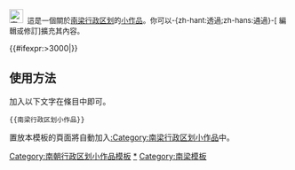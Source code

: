<div class="notice metadata" id="stub" style="font-size: small;">[[File:西魏･東魏･梁.PNG|25px|南梁]]&nbsp;&nbsp;這是一個關於[[南梁行政区划]]的[[Wikipedia:小作品|小作品]]。你可以-{zh-hant:透過;zh-hans:通過}-<span class="plainlinks">[{{fullurl:{{FULLPAGENAME}}|action=edit}} 編輯或修訂]</span>擴充其內容。</div><includeonly>[[Category:南梁行政区划小作品|{{PAGENAME}}]]{{#ifexpr:{{PAGESIZE:{{FULLPAGENAME}}|R}}>3000|[[Category:字數已超過3000字節的小作品|{{PAGENAME}}]]}}</includeonly><noinclude>

==使用方法==
加入以下文字在條目中即可。
<pre>{{南梁行政区划小作品}}</pre>

置放本模板的頁面將自動加入[[:Category:南梁行政区划小作品]]中。
[[Category:南朝行政区划小作品模板]]
[[Category:南梁行政区划小作品|*]]
[[Category:南梁模板]]
</noinclude>